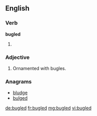 ==English==

===Verb===
'''bugled'''

# {{en-past of|bugle}}

===Adjective===
{{en-adj}}

# Ornamented with bugles.

===Anagrams===
* [[bludge#English|bludge]]
* [[bulged#English|bulged]]

[[de:bugled]]
[[fr:bugled]]
[[mg:bugled]]
[[vi:bugled]]